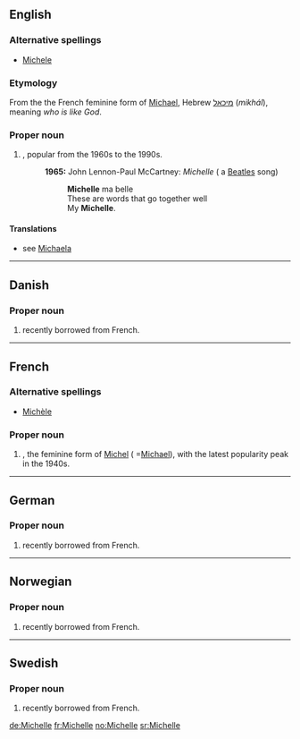 ==English==

===Alternative spellings===
* [[Michele]]

===Etymology===
From the the French feminine form of [[Michael]], Hebrew [[מיכאל]] (''mikhál''), meaning ''who is like God''.

===Proper noun===
{{en-proper noun}}

# {{given name|female|from=Hebrew|}} , popular from the 1960s to the 1990s.
#:'''1965:''' John Lennon-Paul McCartney: ''Michelle'' ( a [[Beatles]] song)
#:: '''Michelle''' ma belle
#:: These are words that go together well
#:: My '''Michelle'''.

====Translations====
* see [[Michaela]]

----

==Danish==

===Proper noun===
{{infl|da|proper noun}}

# {{given name|female|lang=da}} recently borrowed from French.

----

==French==

===Alternative spellings===
* [[Michèle]]

===Proper noun===
{{infl|fr|proper noun|g=f}}

# {{given name|female|lang=fr}}, the feminine form of [[Michel]] ( =[[Michael]]), with the latest popularity peak in the 1940s.

----

==German==

===Proper noun===
{{infl|de|proper noun}}

# {{given name|female|lang=de}} recently borrowed from French.

----

==Norwegian==

===Proper noun===
{{infl|no|proper noun}}

# {{given name|female|lang=no}} recently borrowed from French.

----

==Swedish==

===Proper noun===
{{infl|sv|proper noun}}

# {{given name|female|lang=sv}} recently borrowed from French.

[[de:Michelle]]
[[fr:Michelle]]
[[no:Michelle]]
[[sr:Michelle]]